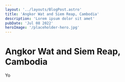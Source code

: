 ```yaml
---
layout: '../layouts/BlogPost.astro'
title: 'Angkor Wat and Siem Reap, Cambodia'
description: 'Lorem ipsum dolor sit amet'
pubDate: 'Jul 08 2022'
heroImage: '/placeholder-hero.jpg'
---
```



# Angkor Wat and Siem Reap, Cambodia

<PostImage height="300px">
  <ImagePro
    name="DSC_7207-tagged.jpg"
    widths={[200, 800, 1100]}
    sizes="(max-width: 1100px) 100vw, 200px"
  />
  <ImagePro
    name="thumbnail.jpg"
    widths={[450, 800, 1100]}
    sizes="(max-width: 1100px) 100vw, 450px"
  />
  <ImagePro
    name="thumbnail.jpg"
    widths={[450, 800, 1100]}
    sizes="(max-width: 1100px) 100vw, 450px"
  />
  <span slot="caption">Yo</span>
</PostImage>
